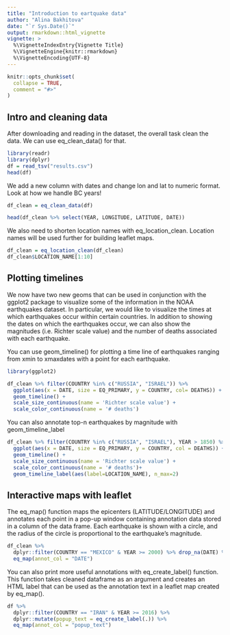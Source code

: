 ```yaml
---
title: "Introduction to eartquake data"
author: "Alina Bakhitova"
date: "`r Sys.Date()`"
output: rmarkdown::html_vignette
vignette: >
  %\VignetteIndexEntry{Vignette Title}
  %\VignetteEngine{knitr::rmarkdown}
  %\VignetteEncoding{UTF-8}
---
```


```r
knitr::opts_chunk$set(
  collapse = TRUE,
  comment = "#>"
)
```

## Intro and cleaning data
After downloading and reading in the dataset, the overall task clean the data. We can use eq_clean_data() for that.

```r
library(readr)
library(dplyr)
df = read_tsv("results.csv")
head(df)
```

We add a new column with dates and change lon and lat to numeric format. Look at how we handle BC years!

```r
df_clean = eq_clean_data(df)

head(df_clean %>% select(YEAR, LONGITUDE, LATITUDE, DATE))
```

We also need to shorten location names with eq_location_clean. Location names will be used further for building leaflet maps. 

```r
df_clean = eq_location_clean(df_clean)
df_clean$LOCATION_NAME[1:10]
```


## Plotting timelines

We now have two new geoms that can be used in conjunction with the ggplot2 package to visualize some of the information in the NOAA earthquakes dataset. In particular, we would like to visualize the times at which earthquakes occur within certain countries. In addition to showing the dates on which the earthquakes occur, we can also show the magnitudes (i.e. Richter scale value) and the number of deaths associated with each earthquake.

You can use geom_timeline() for plotting a time line of earthquakes ranging from xmin to xmaxdates with a point for each earthquake. 

```r
library(ggplot2)

df_clean %>% filter(COUNTRY %in% c("RUSSIA", "ISRAEL")) %>% 
  ggplot(aes(x = DATE, size = EQ_PRIMARY, y = COUNTRY, col= DEATHS)) + 
  geom_timeline() + 
  scale_size_continuous(name = 'Richter scale value') +
  scale_color_continuous(name = '# deaths')
```

 
You can also annotate top-n earthquakes by magnitude with geom_timeline_label

```r
df_clean %>% filter(COUNTRY %in% c("RUSSIA", "ISRAEL"), YEAR > 1850) %>% 
  ggplot(aes(x = DATE, size = EQ_PRIMARY, y = COUNTRY, col = DEATHS)) + 
  geom_timeline() + 
  scale_size_continuous(name = 'Richter scale value') +
  scale_color_continuous(name = '# deaths')+
  geom_timeline_label(aes(label=LOCATION_NAME), n_max=2) 
```



## Interactive maps with leaflet

The eq_map() function maps the epicenters (LATITUDE/LONGITUDE) and annotates each point in a pop-up window containing annotation data stored in a column of the data frame. Each earthquake is shown with a circle, and the radius of the circle is proportional to the earthquake's magnitude.

```r
df_clean %>%
  dplyr::filter(COUNTRY == "MEXICO" & YEAR >= 2000) %>% drop_na(DATE) %>% 
  eq_map(annot_col = "DATE")

```

You can also print more useful annotations with eq_create_label() function. This function takes cleaned dataframe as an argument and creates an HTML label that can be used as the annotation text in a leaflet map created by eq_map().

```r
df %>%
  dplyr::filter(COUNTRY == "IRAN" & YEAR >= 2016) %>% 
  dplyr::mutate(popup_text = eq_create_label(.)) %>% 
  eq_map(annot_col = "popup_text")
```

